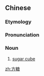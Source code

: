 ==Chinese==
{{zh-forms}}

===Etymology===
{{zh-compound|方|糖|square|sugar}}

===Pronunciation===
{{zh-pron
|m=fāngtáng
|c=fong1 tong4
|cat=n
}}

===Noun===
{{zh-noun|mw=塊}}

# [[sugar cube]]

[[zh:方糖]]